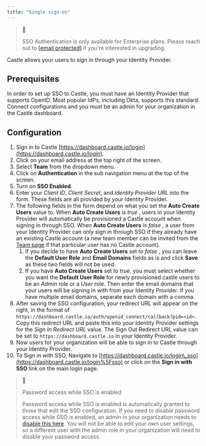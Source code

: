 ```yaml
---
title: "Single sign-on"
---
```


> 📘
> 
> SSO Authentication is only available for Enterprise plans. Please reach out to [\[email protected\]](/cdn-cgi/l/email-protection#05767075756a7771456664767169602b6c6a) if you're interested in upgrading.

Castle allows your users to sign in through your Identity Provider.

## Prerequisites

In order to set up SSO to Castle, you must have an Identity Provider that supports OpenID. Most popular IdPs, including Okta, supports this standard. Connect configurations and you must be an admin for your organization in the Castle dashboard.

## Configuration

1. Sign in to Castle [https://dashboard.castle.io/login](https://dashboard.castle.io/login).
2. Click on your email address at the top right of the screen.
3. Select **Team** from the dropdown menu.
4. Click on **Authentication** in the sub navigation menu at the top of the screen.
5. Turn on **SSO Enabled**.
6. Enter your _Client ID_, _Client Secret_, and _Identity Provider URL_ into the form. These fields are all provided by your Identity Provider.
7. The following fields in the form depend on what you set the **Auto Create Users** value to. When **Auto Create Users** is _true_ , users in your Identity Provider will automatically be provisioned a Castle account when signing in through SSO. When **Auto Create Users** is _false_ , a user from your Identity Provider can only sign in through SSO if they already have an existing Castle account (a new team member can be invited from the [Team page](https://dashboard.castle.io/team/general) if that particular user has no Castle account).  
   1. If you decide to have **Auto Create Users** set to _false_ , you can leave the **Default User Role** and **Email Domains** fields as is and click **Save** as these two fields will not be used.  
   2. If you have **Auto Create Users** set to _true_, you must select whether you want the **Default User Role** for newly provisioned castle users to be an _Admin_ role or a _User_ role. Then enter the email domains that your users will be signing in with from your Identity Provider. If you have multiple email domains, separate each domain with a comma.
8. After saving the SSO configuration, your redirect URL will appear on the right, in the format of `https://dashboard.castle.io/auth/openid_connect/callback?pid=<id>`. Copy this redirect URL and paste this into your Identity Provider settings for the _Sign In Redirect URL_ value. The Sign Out Redirect URL value can be set to `https://dashboard.castle.io` in your Identity Provider.
9. Now users for your organization will be able to sign in to Castle through your Identity Provider.
10. To Sign in with SSO, Navigate to [https://dashboard.castle.io/login\_sso](https://dashboard.castle.io/login%5Fsso) or click on the **Sign in with SSO** link on the main login page.

> 📘
> 
> Password access while SSO is enabled
> 
> Password access while SSO is enabled is automatically granted to those that edit the SSO configuration. If you need to disable password access while SSO is enabled, an admin in your organization needs to [disable this here](https://dashboard.castle.io/team/general). You will not be able to edit your own user settings, so a different user with the admin role in your organization will need to disable your password access.